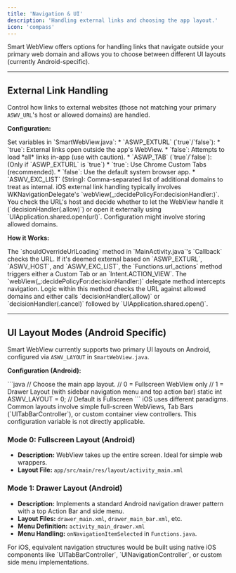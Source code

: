 ```yaml
---
title: 'Navigation & UI'
description: 'Handling external links and choosing the app layout.'
icon: 'compass'
---
```



Smart WebView offers options for handling links that navigate outside your primary web domain and allows you to choose between different UI layouts (currently Android-specific).

---

## External Link Handling

Control how links to external websites (those not matching your primary `ASWV_URL`'s host or allowed domains) are handled.

**Configuration:**

<Tabs>
 <Tab title="Android">
    Set variables in `SmartWebView.java`:
    *   `ASWP_EXTURL` (`true`/`false`):
        *   `true`: External links open outside the app's WebView.
        *   `false`: Attempts to load *all* links in-app (use with caution).
    *   `ASWP_TAB` (`true`/`false`): (Only if `ASWP_EXTURL` is `true`)
        *   `true`: Use Chrome Custom Tabs (recommended).
        *   `false`: Use the default system browser app.
    *   `ASWV_EXC_LIST` (String): Comma-separated list of additional domains to treat as internal.
 </Tab>
 <Tab title="iOS">
    iOS external link handling typically involves WKNavigationDelegate's `webView(_:decidePolicyFor:decisionHandler:)`. You check the URL's host and decide whether to let the WebView handle it (`decisionHandler(.allow)`) or open it externally using `UIApplication.shared.open(url)`. Configuration might involve storing allowed domains.
 </Tab>
</Tabs>

**How it Works:**

<Tabs>
 <Tab title="Android">
    The `shouldOverrideUrlLoading` method in `MainActivity.java`'s `Callback` checks the URL. If it's deemed external based on `ASWP_EXTURL`, `ASWV_HOST`, and `ASWV_EXC_LIST`, the `Functions.url_actions` method triggers either a Custom Tab or an `Intent.ACTION_VIEW`.
 </Tab>
 <Tab title="iOS">
    The `webView(_:decidePolicyFor:decisionHandler:)` delegate method intercepts navigation. Logic within this method checks the URL against allowed domains and either calls `decisionHandler(.allow)` or `decisionHandler(.cancel)` followed by `UIApplication.shared.open()`.
 </Tab>
</Tabs>

---

## UI Layout Modes (Android Specific)

Smart WebView currently supports two primary UI layouts on Android, configured via `ASWV_LAYOUT` in `SmartWebView.java`.

**Configuration (Android):**

<Tabs>
 <Tab title="Android">
    ```java
    // Choose the main app layout.
    // 0 = Fullscreen WebView only
    // 1 = Drawer Layout (with sidebar navigation menu and top action bar)
    static int ASWV_LAYOUT = 0; // Default is Fullscreen
    ```
 </Tab>
 <Tab title="iOS">
    iOS uses different paradigms. Common layouts involve simple full-screen WebViews, Tab Bars (`UITabBarController`), or custom container view controllers. This configuration variable is not directly applicable.
 </Tab>
</Tabs>

### Mode 0: Fullscreen Layout (Android)

*   **Description:** WebView takes up the entire screen. Ideal for simple web wrappers.
*   **Layout File:** `app/src/main/res/layout/activity_main.xml`

### Mode 1: Drawer Layout (Android)

*   **Description:** Implements a standard Android navigation drawer pattern with a top Action Bar and side menu.
*   **Layout Files:** `drawer_main.xml`, `drawer_main_bar.xml`, etc.
*   **Menu Definition:** `activity_main_drawer.xml`
*   **Menu Handling:** `onNavigationItemSelected` in `Functions.java`.

<Tip>
For iOS, equivalent navigation structures would be built using native iOS components like `UITabBarController`, `UINavigationController`, or custom side menu implementations.
</Tip>